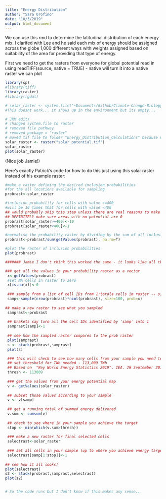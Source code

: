 ```yaml
---
title: "Energy Distribution"
author: "Sara Orofino"
date: "10/3/2019"
output: html_document
---
```


We can use this rmd to determine the latitudinal distribution of each energy mix. I clarifed with Lee and he said each mix of energy should be assigned across the globe 1,000 different ways with weights assigned based on suitability of the area for providing that type of energy. 


First we need to get the rasters from everyone for global potential
read in using readTIFF(source, native = TRUE) - native will turn it into a native raster we can plot

```r
library(sp)
#library(tiff)
library(raster)
#library(rgdal)
```

```r
# solar_raster <- system.file("~Documents/Github/Climate-Change-Biology/solar_potential.tif", package="raster")
#This doesnt work... it shows up in the environment but its empty...

# JKM edits
# changed system.file to raster
# removed file pathway
# removed package = "raster"
# moved tif file to folder "Energy_Distribution_Calculations" because none of the pathway designations were working. 
solar_raster <- raster("solar_potential.tif")
solar_raster
plot(solar_raster)
```

(Nice job Jamie!)

Here's exactly Patrick's code for how to do this just using this solar raster instead of his example raster:
```r

#make a raster defining the desired inclusion probabilities 
#for the all locations available for sampling
probrast<-solar_raster

#inclusion probability for cells with value >=400 
#will be 10 times that for cells with value <400
## would probably skip this step unless there are real reasons to make the probabilities categorical like this
## DEFINITELY make sure areas with no potential are 0 
probrast[solar_raster>=400]<-10 
probrast[solar_raster<400]<-1

#normalise the probability raster by dividing by the sum of all inclusion weights:
probrast<-probrast/sum(getValues(probrast), na.rm=T)

#plot the raster of inclusion probabilities
plot(probrast)

####### Jamie I don't think this worked the same - it looks like all the values are zero; might have to do with the 400 but I'm not sure where that value came from.

### get all the values in your probability raster as a vector 
 x<-getValues(probrast)
 #set NA cells in raster to zero
 x[is.na(x)]<-0
 
 ### sample from a list of cell IDs from 1:totala cells in raster -- size is number in sample, and prob is the probability of selecting any cell (values from probrast)
 samp<-sample(nrow(probrast)*ncol(probrast), size=100, prob=x)
 
## make a new raster to see what you sampled 
 samprast<-probrast
 
 ## brakets say turn all the cell IDs identified by 'samp' into 1
 samprast[samp]<-1 
 
 ## see how the sampled raster compares to the prob raster
 plot(samprast)
 s <- stack(probrast,samprast)
 plot(s)

 ### this will check to see how many cells from your sample you need to make your energy target
 ## set threshold for TWh needed - 113,009 TWh
 ## Based on  "Key World Energy Statistics 2019". IEA. 26 September 2019. Retrieved 27 October 2019.
 thresh <- 113009
 
 ### get the values from your energy potential map
 v <- getValues(solar_raster)
 
 ## subset those values according to your sample
 v <- v[samp]
 
 ## get a running total of summed energy delivered
 v.sum <- cumsum(v)
 
 ## check to see where in your sample you achieve the target
 stop <- min(which(v.sum>thresh))
  
 ### make a new raster for final selected cells
 selectrast<-solar_raster
 
 ### set all cells in your sample (up to where you achieve energy target to 1)
 selectrast[samp[1:stop]]<-1 
  
## see how it all looks!
plot(selectrast)
s2 <- stack(probrast,samprast,selectrast)
plot(s2)


# So the code runs but I don't know if this makes any sense...
```

